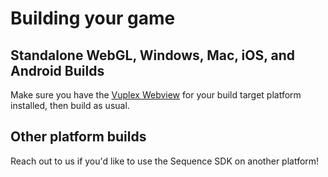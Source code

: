 # Building your game

## Standalone WebGL, Windows, Mac, iOS, and Android Builds

Make sure you have the [Vuplex Webview](https://developer.vuplex.com/webview/overview) for your build target platform installed, then build as usual.

## Other platform builds

Reach out to us if you'd like to use the Sequence SDK on another platform!
